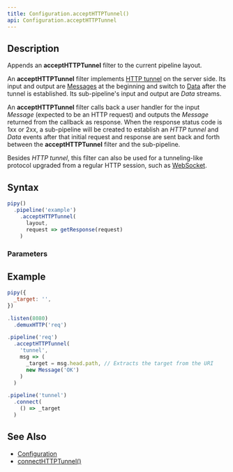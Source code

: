 ```yaml
---
title: Configuration.acceptHTTPTunnel()
api: Configuration.acceptHTTPTunnel
---
```


## Description

Appends an **acceptHTTPTunnel** filter to the current pipeline layout.

An **acceptHTTPTunnel** filter implements [HTTP tunnel](https://en.wikipedia.org/wiki/HTTP_tunnel) on the server side. Its input and output are [Messages](/reference/api/Message) at the beginning and switch to [Data](/reference/api/Data) after the tunnel is established. Its sub-pipeline's input and output are _Data_ streams.

<FilterDiagram
  name="acceptHTTPTunnel"
  input="Message + Data"
  output="Message + Data"
  subInput="Data"
  subOutput="Data"
  subType="link"
/>

An **acceptHTTPTunnel** filter calls back a user handler for the input _Message_ (expected to be an HTTP request) and outputs the _Message_ returned from the callback as response. When the response status code is 1xx or 2xx, a sub-pipeline will be created to establish an _HTTP tunnel_ and _Data_ events after that initial request and response are sent back and forth between the **acceptHTTPTunnel** filter and the sub-pipeline.

Besides _HTTP tunnel_, this filter can also be used for a tunneling-like protocol upgraded from a regular HTTP session, such as [WebSocket](https://en.wikipedia.org/wiki/WebSocket).

## Syntax

``` js
pipy()
  .pipeline('example')
    .acceptHTTPTunnel(
      layout,
      request => getResponse(request)
    )
```

### Parameters

<Parameters/>

## Example

``` js
pipy({
  _target: '',
})

.listen(8080)
  .demuxHTTP('req')

.pipeline('req')
  .acceptHTTPTunnel(
    'tunnel',
    msg => (
      _target = msg.head.path, // Extracts the target from the URI
      new Message('OK')
    )
  )

.pipeline('tunnel')
  .connect(
    () => _target
  )
```

## See Also

* [Configuration](/reference/api/Configuration)
* [connectHTTPTunnel()](/reference/api/Configuration/connectHTTPTunnel)
